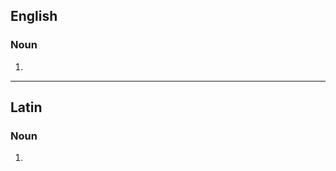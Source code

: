 ==English==

===Noun===
{{head|en|noun plural form}}

# {{plural of|cannula|lang=en}}

----

==Latin==

===Noun===
{{la-noun-form|cannulās}}

# {{inflection of|cannula||acc|p|lang=la}}